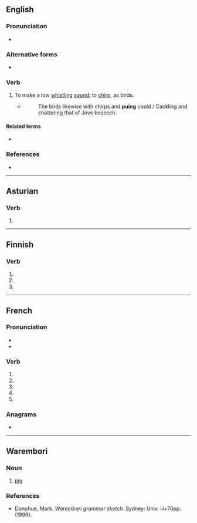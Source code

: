 {{also|PUE|pué|pu'e|pü}}
==English==

===Pronunciation===
* {{IPA|en|/pjuː/}}

===Alternative forms===
* {{l|en|pew}}

===Verb===
{{en-verb}}

# {{lb|en|dated|intransitive}} To make a low [[whistle|whistling]] [[sound]]; to [[chirp]], as birds.
#* {{rfdatek|Countess of Pembroke}} ''{{w|The Countess of Pembroke's Arcadia}}''
#*: The birds likewise with chirps and '''puing''' could / Cackling and chattering that of Jove beseech.

====Related terms====
* {{l|en|peevish}}

===References===
* {{R:Webster 1913}}

----

==Asturian==

===Verb===
{{ast-verb-form}}

# {{inflection of|ast|poder||3|s|pres|indc}}

----

==Finnish==

===Verb===
{{head|fi|verb form}}

# {{fi-form of|mood=indicative|tense=present connegative|pukea}}
# {{fi-form of|pr=second-person|pl=singular|mood=imperative|tense=present|pukea}}
# {{fi-form of|pr=second-person|pl=singular|mood=imperative|tense=present connegative|pukea}}

----

==French==

===Pronunciation===
* {{fr-IPA|pos=v}}
* {{homophones|fr|pu|pues|puent|pus|put|pût}}

===Verb===
{{head|fr|verb form}}

# {{inflection of|fr|puer||1|s|pres|indc}}
# {{inflection of|fr|puer||3|s|pres|indc}}
# {{inflection of|fr|puer||1|s|pres|subj}}
# {{inflection of|fr|puer||3|s|pres|subj}}
# {{inflection of|fr|puer||2|s|impr}}

===Anagrams===
* {{l|fr|peu}}

----

==Warembori==

===Noun===
{{head|wsa|noun}}

# [[pig]]
#: {{ux|wsa|E '''pue''' pa kambi.|translation=I hunt big pigs.}}

===References===
* Donohue, Mark. ''Warembori grammar sketch.'' Sydney: Univ. iii+70pp. (1999).